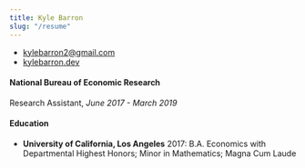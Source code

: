 ```yaml
---
title: Kyle Barron
slug: "/resume"
---
```


- [kylebarron2@gmail.com](mailto:kylebarron2@gmail.com)
- [kylebarron.dev](https://kylebarron.dev)

#### National Bureau of Economic Research

Research Assistant, _June 2017 - March 2019_


#### Education

- **University of California, Los Angeles** 2017: B.A. Economics with Departmental Highest Honors; Minor in Mathematics; Magna Cum Laude
